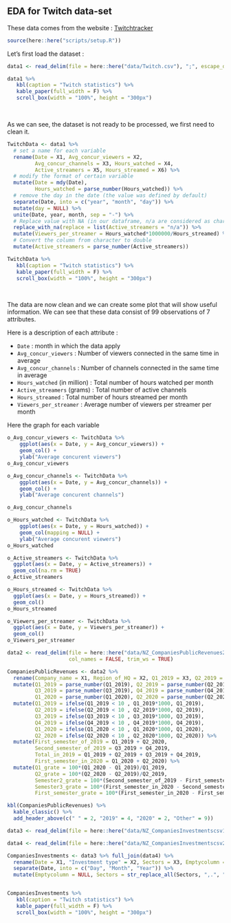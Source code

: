 ## EDA for Twitch data-set

These data comes from the website : [Twitchtracker](https://twitchtracker.com/statistics)

```r
source(here::here("scripts/setup.R"))
```

Let's first load the dataset :

```r
data1 <- read_delim(file = here::here("data/Twitch.csv"), ";", escape_double = FALSE, col_names = FALSE, trim_ws = TRUE)

data1 %>% 
   kbl(caption = "Twitch statistics") %>%  
   kable_paper(full_width = F) %>% 
   scroll_box(width = "100%", height = "300px")
```
<p>&nbsp;</p>
As we can see, the dataset is not ready to be processed, we first need to clean it.

```r
TwitchData <- data1 %>%
  # set a name for each variable
  rename(Date = X1, Avg_concur_viewers = X2, 
         Avg_concur_channels = X3, Hours_watched = X4, 
         Active_streamers = X5, Hours_streamed = X6) %>%
  # modify the format of certain variable
  mutate(Date = mdy(Date), 
         Hours_watched = parse_number(Hours_watched)) %>%
  # remove the day in the date (the value was defined by default)
  separate(Date, into = c("year", "month", "day")) %>%
  mutate(day = NULL) %>%
  unite(Date, year, month, sep = "-") %>%
  # Replace value with NA (in our dataframe, n/a are considered as character)
  replace_with_na(replace = list(Active_streamers = "n/a")) %>%
  mutate(Viewers_per_streamer = Hours_watched*1000000/Hours_streamed) %>%
  # Convert the column from character to double
  mutate(Active_streamers = parse_number(Active_streamers))

TwitchData %>% 
   kbl(caption = "Twitch statistics") %>%  
   kable_paper(full_width = F) %>% 
   scroll_box(width = "100%", height = "300px")
```
<p>&nbsp;</p>
The data are now clean and we can create some plot that will show useful information. 
We can see that these data consist of 99 observations of 7 attributes.

Here is a description of each attribute :
   
- `Date` : month in which the data apply
- `Avg_concur_viewers` : Number of viewers connected in the same time in average 
- `Avg_concur_channels` : Number of channels connected in the same time in average 
- `Hours_watched` (in million) : Total number of hours watched per month
- `Active_streamers` (grams) : Total number of active channels
- `Hours_streamed` : Total number of hours streamed per month
- `Viewers_per_streamer` : Average number of viewers per streamer per month


Here the graph for each variable 

```r
o_Avg_concur_viewers <- TwitchData %>% 
    ggplot(aes(x = Date, y = Avg_concur_viewers)) +
    geom_col() +
    ylab("Average concurent viewers")
o_Avg_concur_viewers

o_Avg_concur_channels <- TwitchData %>% 
    ggplot(aes(x = Date, y = Avg_concur_channels)) +
    geom_col() +
    ylab("Average concurent channels")

o_Avg_concur_channels

o_Hours_watched <- TwitchData %>% 
    ggplot(aes(x = Date, y = Hours_watched)) +
    geom_col(mapping = NULL) +
    ylab("Average concurent viewers")
o_Hours_watched

o_Active_streamers <- TwitchData %>% 
  ggplot(aes(x = Date, y = Active_streamers)) +
  geom_col(na.rm = TRUE)
o_Active_streamers

o_Hours_streamed <- TwitchData %>% 
  ggplot(aes(x = Date, y = Hours_streamed)) +
  geom_col()
o_Hours_streamed

o_Viewers_per_streamer <- TwitchData %>% 
  ggplot(aes(x = Date, y = Viewers_per_streamer)) +
  geom_col()
o_Viewers_per_streamer
```

```r
data2 <- read_delim(file = here::here("data/NZ_CompaniesPublicRevenues2.csv"), ";", escape_double = FALSE,
                    col_names = FALSE, trim_ws = TRUE)

CompaniesPublicRevenues <- data2 %>%
  rename(Company_name = X1, Region_of_HQ = X2, Q1_2019 = X3, Q2_2019 = X4, Q3_2019 = X5, Q4_2019 = X6, Q1_2020 = X7, Q2_2020 = X8) %>%
  mutate(Q1_2019 = parse_number(Q1_2019), Q2_2019 = parse_number(Q2_2019), 
         Q3_2019 = parse_number(Q3_2019), Q4_2019 = parse_number(Q4_2019), 
         Q1_2020 = parse_number(Q1_2020), Q2_2020 = parse_number(Q2_2020)) %>%
  mutate(Q1_2019 = ifelse(Q1_2019 < 10 , Q1_2019*1000, Q1_2019), 
         Q2_2019 = ifelse(Q2_2019 < 10 , Q2_2019*1000, Q2_2019), 
         Q3_2019 = ifelse(Q3_2019 < 10 , Q3_2019*1000, Q3_2019), 
         Q4_2019 = ifelse(Q4_2019 < 10 , Q4_2019*1000, Q4_2019),
         Q1_2020 = ifelse(Q1_2020 < 10 , Q1_2020*1000, Q1_2020),
         Q2_2020 = ifelse(Q2_2020 < 10 , Q2_2020*1000, Q2_2020)) %>%
  mutate(First_semester_of_2019 = Q1_2019 + Q2_2020, 
         Second_semester_of_2019 = Q3_2019 + Q4_2019, 
         Total_in_2019 = Q1_2019 + Q2_2019 + Q3_2019 + Q4_2019, 
         First_semester_in_2020 = Q1_2020 + Q2_2020) %>%
  mutate(Q1_grate = 100*(Q1_2020 - Q1_2019)/Q1_2019, 
         Q2_grate = 100*(Q2_2020 - Q2_2019)/Q2_2019, 
         Semester2_grate = 100*(Second_semester_of_2019 - First_semester_of_2019)/First_semester_of_2019,
         Semester3_grate = 100*(First_semester_in_2020 - Second_semester_of_2019)/Second_semester_of_2019,
         First_semester_grate = 100*(First_semester_in_2020 - First_semester_of_2019)/First_semester_of_2019)

kbl(CompaniesPublicRevenues) %>%
  kable_classic() %>%
  add_header_above(c(" " = 2, "2019" = 4, "2020" = 2, "Other" = 9))
```

```r
data3 <- read_delim(file = here::here("data/NZ_CompaniesInvestmentscsv1.csv"), ";", escape_double = FALSE, col_names = FALSE, trim_ws = TRUE)

data4 <- read_delim(file = here::here("data/NZ_CompaniesInvestmentscsv2.csv"), ";", escape_double = FALSE, col_names = FALSE, trim_ws = TRUE)

CompaniesInvestments <- data3 %>% full_join(data4) %>%
  rename(Date = X1, "Investment type" = X2, Sectors = X3, Emptycolumn = X4, Investee = X5, Amount = X6) %>%
  separate(Date, into = c("Day", "Month", "Year")) %>%
  mutate(Emptycolumn = NULL, Sectors = str_replace_all(Sectors, ",.", ", "))


CompaniesInvestments %>% 
   kbl(caption = "Twitch statistics") %>%  
   kable_paper(full_width = F) %>% 
   scroll_box(width = "100%", height = "300px")
```